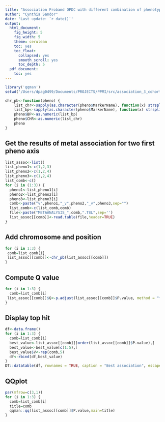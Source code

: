 ```yaml
---
title: "Association Proband OPDC with different combination of phenotypic axes February 2018 3 cohortes"
author: "Cynthia Sandor"
date: 'Last update: `r date()`'
output:
  html_document:
    fig_height: 5
    fig_width: 5
    theme: cerulean
    toc: yes
    toc_float:
      collapsed: yes
      smooth_scroll: yes
      toc_depth: 5
  pdf_document:
    toc: yes
---
```


```r
library('qqman')
setwd('/Users/dpag0499/Documents/PROJECTS/PPMI/src/association_3_cohorts_2_first_pheno_axis/V_February_Proband_OPDC_PPMI')

chr_pb<-function(pheno) {
	list_chr<-sapply(as.character(pheno$MarkerName), function(x) strsplit(x, ":")[[1]][1])
	list_bp<-sapply(as.character(pheno$MarkerName), function(x) strsplit(x, ":")[[1]][2])
	pheno$BP<-as.numeric(list_bp)
	pheno$CHR<-as.numeric(list_chr)
	pheno
}


```

## Get the results of metal association for two first pheno axis

```r
list_assoc<-list()
list_pheno1<-c(1,2,3)
list_pheno2<-c(1,2,4)
list_pheno3<-c(1,2,4)
list_comb<-c()
for (i in (1:3)) {
  pheno1<-list_pheno1[i]
  pheno2<-list_pheno2[i]
  pheno3<-list_pheno3[i]
  comb<-paste("v",pheno1,"_v",pheno2,"_v",pheno3,sep="")
  list_comb<-c(list_comb,comb)
  file<-paste("METAANALYSIS_",comb,".TBL",sep='')
  list_assoc[[comb]]<-read.table(file,header=TRUE)
}
```


## Add chromosome and position

```r
for (i in 1:3) {
 comb=list_comb[i]
 list_assoc[[comb]]<-chr_pb(list_assoc[[comb]])
}
```

## Compute Q value

```r
for (i in 1:3) {
  comb=list_comb[i]
 list_assoc[[comb]]$Q<-p.adjust(list_assoc[[comb]]$P.value, method = "fdr")
}
```

## Display top hit

```r
df<-data.frame()
for (i in 1:3) {
  comb=list_comb[i]
  best_value<-list_assoc[[comb]][order(list_assoc[[comb]]$P.value),]
  best_value<-best_value[c(1:5),]
  best_value$V<-rep(comb,5)
  df<-rbind(df,best_value)
}
DT::datatable(df, rownames = TRUE, caption = "Best association", escape = FALSE, extensions = 'Buttons', options = list(dom = 'ftipr'))
```


## QQplot

```r
par(mfrow=c(3,1))
for (i in 1:3) { 
  comb=list_comb[i]
  title=comb
  qqman::qq(list_assoc[[comb]]$P.value,main=title)
}

```









